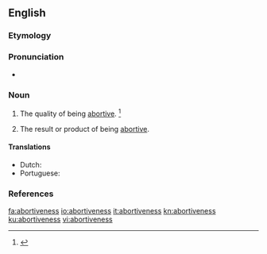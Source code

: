 ==English==

===Etymology===
{{suffix|abortive|ness|lang=en}}

===Pronunciation===
* {{a|US}} {{IPA|/əˈbɔɹ.tɪv.nəs/|lang=en}}

===Noun===
{{en-noun|-|es}}

# {{context|uncountable|lang=en}} The quality of being [[abortive]]. {{defdate|First attested in the early 17<sup>th</sup> century.}}<ref>{{R:SOED5|page=7}}</ref>
# {{context|countable|lang=en}} The result or product of being [[abortive]].

====Translations====
{{trans-top|quality of being abortive}}
* Dutch: {{t|nl|abortief karakter}}
* Portuguese: {{t|pt|abortividade|f}}
{{trans-mid}}
{{trans-bottom}}

===References===
<references/>

[[fa:abortiveness]]
[[io:abortiveness]]
[[it:abortiveness]]
[[kn:abortiveness]]
[[ku:abortiveness]]
[[vi:abortiveness]]